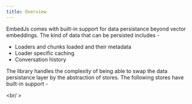 ---
title: Overview
---

EmbedJs comes with built-in support for data persistance beyond vector embeddings. The kind of data that can be persisted includes -

-   Loaders and chunks loaded and their metadata
-   Loader specific caching
-   Conversation history

The library handles the complexity of being able to swap the data persistance layer by the abstraction of stores. The following stores have built-in support -

<CardGroup cols={4}>
    <Card title="LMDB" href="/components/stores/lmdb" />
    <Card title="LibSQL" href="/components/stores/libsql" />
    <Card title="MongoDB" href="/components/stores/mongodb" />
    <Card title="Redis" href="/components/stores/redis" />
</CardGroup>

<br/ >

<Snippet file="missing-store-tip.mdx" />
